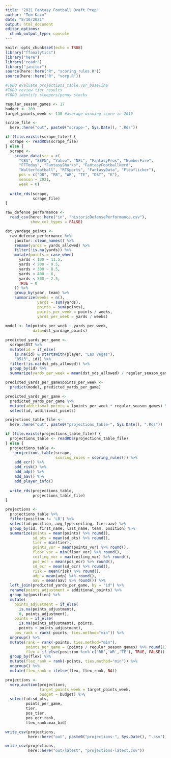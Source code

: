 ```yaml
---
title: "2021 Fantasy Football Draft Prep"
author: "Tom Kain"
date: "8/10/2021"
output: html_document
editor_options: 
  chunk_output_type: console
---
```


```r
knitr::opts_chunk$set(echo = TRUE)
library("ffanalytics")
library("here")
library("readr")
library("janitor")
source(here::here("R", "scoring_rules.R"))
source(here::here("R", "vorp.R"))
```

```r
#TODO evaluate projections_table.vor_baseline
#TODO review tier results
#TODO identify sleepers/penny stocks

regular_season_games <- 17
budget <- 209
target_points_week <- 130 #average winning score in 2019
```

```r
scrape_file <- 
  here::here("out", paste0("scrape-", Sys.Date(), ".Rds"))

if (file.exists(scrape_file)) {
  scrape <- readRDS(scrape_file)
} else {
  scrape <- 
    scrape_data(src = c(
      "CBS", "ESPN", "Yahoo", "NFL", "FantasyPros", "NumberFire", 
      "FFToday", "FantasySharks", "FantasyFootballNerd", 
      "Walterfootball", "RTSports", "FantasyData", "Fleaflicker"), 
      pos = c("QB", "RB", "WR", "TE", "DST", "K"),
      season = 2021, 
      week = 0)
  
  write_rds(scrape, 
            scrape_file)
}
```

```r
raw_defense_performance <- 
  read_csv(here::here("in", "historicDefensePerformance.csv"),
           show_col_types = FALSE)

dst_yardage_points <-
  raw_defense_performance %>% 
    janitor::clean_names() %>% 
    rename(yards = yards_allowed) %>% 
    filter(!is.na(yards)) %>% 
    mutate(points = case_when(
      yards < 100 ~ 11.5,
      yards < 200 ~ 9.5,
      yards < 300 ~ 8.5,
      yards < 400 ~ 6,
      yards < 500 ~ 2.5,
      TRUE ~ 0
    )) %>% 
    group_by(year, team) %>% 
    summarize(weeks = n(),
              yards = sum(yards),
              points = sum(points),
              points_per_week = points / weeks,
              yards_per_week = yards / weeks)
  
model <- lm(points_per_week ~ yards_per_week,
            data=dst_yardage_points)

predicted_yards_per_game <- 
  scrape$DST %>% 
  mutate(id = if_else(
    is.na(id) & startsWith(player, "Las Vegas"),
    "0513", id)) %>% 
  filter(!is.na(dst_yds_allowed)) %>% 
  group_by(id) %>% 
  summarize(yards_per_week = mean(dst_yds_allowed) / regular_season_games)

predicted_yards_per_game$points_per_week <- 
  predict(model, predicted_yards_per_game)

predicted_yards_per_game <-
  predicted_yards_per_game %>% 
  mutate(additional_points = (points_per_week * regular_season_games) %>% round()) %>% 
  select(id, additional_points)
```

```r
projections_table_file <- 
  here::here("out", paste0("projections_table-", Sys.Date(), ".Rds"))

if (file.exists(projections_table_file)) {
  projections_table <- readRDS(projections_table_file)
} else {
  projections_table <- 
    projections_table(scrape,
                      scoring_rules = scoring_rules()) %>% 
    add_ecr() %>% 
    add_risk() %>%
    add_adp() %>% 
    add_aav() %>% 
    add_player_info()
  
  write_rds(projections_table, 
            projections_table_file)
}
```

```r
projections <-
  projections_table %>%
  filter(position != 'LB') %>% 
  select(id:position, avg_type:ceiling, tier:aav) %>% 
  group_by(id, first_name, last_name, team, position) %>% 
  summarize(points = mean(points) %>% round(),
            sd_pts = mean(sd_pts) %>% round(),
            tier = min(tier),
            points_vor = mean(points_vor) %>% round(),
            floor_vor = min(floor_vor) %>% round(),
            ceiling_vor = max(ceiling_vor) %>% round(),
            pos_ecr = mean(pos_ecr) %>% round(),
            sd_ecr = mean(sd_ecr) %>% round(),
            risk = mean(risk) %>% round(),
            adp = mean(adp) %>% round(),
            aav = mean(aav) %>% round()) %>% 
  left_join(predicted_yards_per_game, by = "id") %>%
  rename(points_adjustment = additional_points) %>% 
  group_by(position) %>% 
  mutate(
    points_adjustment = if_else(
      is.na(points_adjustment), 
      0, points_adjustment),
    points = if_else(
      is.na(points_adjustment), points,
      points + points_adjustment),
    pos_rank = rank(-points, ties.method="min")) %>% 
  ungroup() %>% 
  mutate(rank = rank(-points, ties.method="min"),
         points_per_game = (points / regular_season_games) %>% round(1),
         flex = if_else(position %in% c('RB','WR','TE'), TRUE, FALSE)) %>% 
  group_by(flex) %>% 
  mutate(flex_rank = rank(-points, ties.method="min")) %>% 
  ungroup() %>% 
  mutate(flex_rank = ifelse(flex, flex_rank, NA))

projections <- 
  vorp_auction(projections, 
               target_points_week = target_points_week,
               budget = budget) %>% 
  select(id:sd_pts, 
         points_per_game, 
         tier, 
         pos_tier, 
         pos_ecr:rank, 
         flex_rank:max_bid)

write_csv(projections, 
          here::here("out", paste0("projections-", Sys.Date(), ".csv")))

write_csv(projections, 
          here::here("out/latest", "projections-latest.csv"))
```